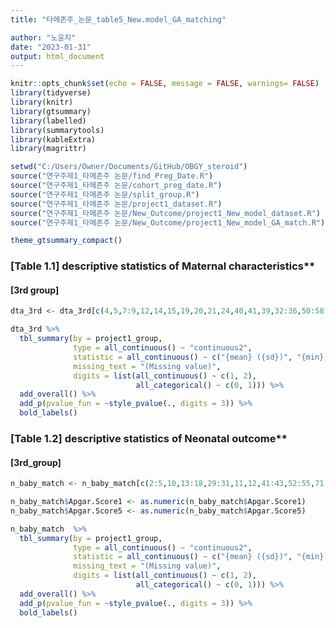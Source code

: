 ```yaml
---
title: "타메존주_논문_table5_New.model_GA_matching"

author: "노윤지"
date: "2023-01-31"
output: html_document
---
```


```r
knitr::opts_chunk$set(echo = FALSE, message = FALSE, warnings= FALSE)
library(tidyverse)
library(knitr)
library(gtsummary)
library(labelled)
library(summarytools)
library(kableExtra)
library(magrittr)
```

```r
setwd("C:/Users/Owner/Documents/GitHub/OBGY_steroid")
source("연구주제1_타메존주 논문/find_Preg_Date.R")
source("연구주제1_타메존주 논문/cohort_preg_date.R")
source("연구주제1_타메존주 논문/split_group.R")
source("연구주제1_타메존주 논문/project1_dataset.R")
source("연구주제1_타메존주 논문/New_Outcome/project1_New_model_dataset.R")
source("연구주제1_타메존주 논문/New_Outcome/project1_New_model_GA_match.R")
```

```r
theme_gtsummary_compact()
```

### **[Table 1.1] **descriptive statistics of Maternal characteristics** {.tabset}
#### **[3rd group]**
```r
dta_3rd <- dta_3rd[c(4,5,7:9,12,14,15,19,20,21,24,40,41,39,32:36,50:58)]

dta_3rd %>% 
  tbl_summary(by = project1_group, 
              type = all_continuous() ~ "continuous2",
              statistic = all_continuous() ~ c("{mean} ({sd})", "{min}, {max}"),
              missing_text = "(Missing value)", 
              digits = list(all_continuous() ~ c(1, 2), 
                            all_categorical() ~ c(0, 1))) %>%
  add_overall() %>%
  add_p(pvalue_fun = ~style_pvalue(., digits = 3)) %>%
  bold_labels()

```


### **[Table 1.2] **descriptive statistics of Neonatal outcome** {.tabset}
#### **[3rd_group]**
```r
n_baby_match <- n_baby_match[c(2:5,10,13:18,29:31,11,12,41:43,52:55,71,80,85,86,96,97,38,39,109,110)]

n_baby_match$Apgar.Score1 <- as.numeric(n_baby_match$Apgar.Score1)
n_baby_match$Apgar.Score5 <- as.numeric(n_baby_match$Apgar.Score5)

n_baby_match  %>% 
  tbl_summary(by = project1_group, 
              type = all_continuous() ~ "continuous2",
              statistic = all_continuous() ~ c("{mean} ({sd})", "{min}, {max}"),
              missing_text = "(Missing value)", 
              digits = list(all_continuous() ~ c(1, 2), 
                            all_categorical() ~ c(0, 1))) %>%
  add_overall() %>%
  add_p(pvalue_fun = ~style_pvalue(., digits = 3)) %>%
  bold_labels()
```